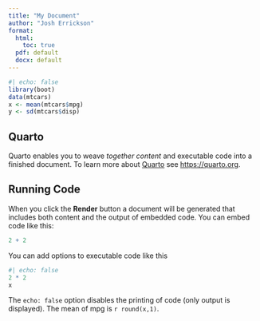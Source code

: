 ```yaml
---
title: "My Document"
author: "Josh Errickson"
format: 
  html:
    toc: true
  pdf: default
  docx: default
---
```


```r
#| echo: false
library(boot)
data(mtcars)
x <- mean(mtcars$mpg)
y <- sd(mtcars$disp)
```

## Quarto

Quarto enables you to weave *together content* and executable code into a finished document. To learn more about [Quarto](https://quarto.org) see <https://quarto.org>.

## Running Code

When you click the **Render** button a document will be generated that includes both content and the output of embedded code. You can embed code like this:


``` r
2 + 2
```

You can add options to executable code like this

```r
#| echo: false
2 * 2
x
```

The `echo: false` option disables the printing of code (only output is displayed). The mean of mpg is `r round(x,1)`.
